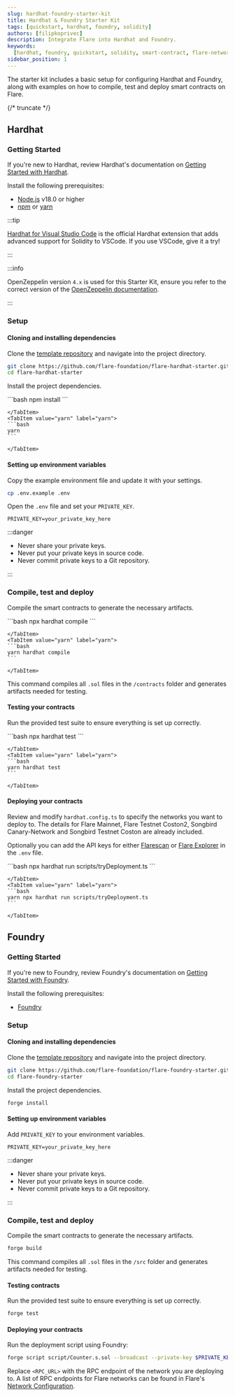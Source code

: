 ```yaml
---
slug: hardhat-foundry-starter-kit
title: Hardhat & Foundry Starter Kit
tags: [quickstart, hardhat, foundry, solidity]
authors: [filipkoprivec]
description: Integrate Flare into Hardhat and Foundry.
keywords:
  [hardhat, foundry, quickstart, solidity, smart-contract, flare-network]
sidebar_position: 1
---
```



The starter kit includes a basic setup for configuring Hardhat and Foundry, along with examples on how to compile, test and deploy smart contracts on Flare.

{/* truncate */}

## Hardhat

### Getting Started

If you're new to Hardhat, review Hardhat's documentation on [Getting Started with Hardhat](https://hardhat.org/hardhat-runner/docs/getting-started#overview).

Install the following prerequisites:

- [Node.js](https://nodejs.org/en) v18.0 or higher
- [npm](https://nodejs.org/en/learn/getting-started/an-introduction-to-the-npm-package-manager) or [yarn](https://yarnpkg.com)

:::tip

[Hardhat for Visual Studio Code](https://hardhat.org/hardhat-vscode) is the official Hardhat extension that adds advanced support for Solidity to VSCode. If you use VSCode, give it a try!

:::

:::info

OpenZeppelin version `4.x` is used for this Starter Kit, ensure you refer to the correct version of the [OpenZeppelin documentation](https://docs.openzeppelin.com/contracts/4.x/).

:::

### Setup

#### Cloning and installing dependencies

Clone the [template repository](https://github.com/flare-foundation/flare-hardhat-starter) and navigate into the project directory.

```bash
git clone https://github.com/flare-foundation/flare-hardhat-starter.git
cd flare-hardhat-starter
```

Install the project dependencies.

<Tabs groupId="jsmanager">
  <TabItem value="npm" label="npm" default>
   ```bash
   npm install
   ```

    </TabItem>
    <TabItem value="yarn" label="yarn">
    ```bash
    yarn
    ```

    </TabItem>

</Tabs>

#### Setting up environment variables

Copy the example environment file and update it with your settings.

```bash
cp .env.example .env
```

Open the `.env` file and set your `PRIVATE_KEY`.

```text
PRIVATE_KEY=your_private_key_here
```

:::danger

- Never share your private keys.
- Never put your private keys in source code.
- Never commit private keys to a Git repository.

:::

### Compile, test and deploy

Compile the smart contracts to generate the necessary artifacts.

<Tabs groupId="jsmanager">
    <TabItem value="npm" label="npm" default>
    ```bash
    npx hardhat compile
    ```

    </TabItem>
    <TabItem value="yarn" label="yarn">
    ```bash
    yarn hardhat compile
    ```

    </TabItem>

</Tabs>

This command compiles all `.sol` files in the `/contracts` folder and generates artifacts needed for testing.

#### Testing your contracts

Run the provided test suite to ensure everything is set up correctly.

<Tabs groupId="jsmanager">
    <TabItem value="npm" label="npm" default>
    ```bash
    npx hardhat test
    ```

    </TabItem>
    <TabItem value="yarn" label="yarn">
    ```bash
    yarn hardhat test
    ```

    </TabItem>

</Tabs>

#### Deploying your contracts

Review and modify `hardhat.config.ts` to specify the networks you want to deploy to. The details for Flare Mainnet, Flare Testnet Coston2, Songbird Canary-Network and Songbird Testnet Coston are already included.

Optionally you can add the API keys for either [Flarescan](https://flarescan.com) or [Flare Explorer](https://flarescan.com) in the `.env` file.

<Tabs groupId="jsmanager">
    <TabItem value="npm" label="npm" default>
    ```bash
    npx hardhat run scripts/tryDeployment.ts
    ```

    </TabItem>
    <TabItem value="yarn" label="yarn">
    ```bash
    yarn npx hardhat run scripts/tryDeployment.ts
    ```

    </TabItem>

</Tabs>

## Foundry

### Getting Started

If you're new to Foundry, review Foundry's documentation on [Getting Started with Foundry](https://book.getfoundry.sh).

Install the following prerequisites:

- [Foundry](https://book.getfoundry.sh/getting-started/installation.html)

### Setup

#### Cloning and installing dependencies

Clone the [template repository](https://github.com/flare-foundation/flare-foundry-starter) and navigate into the project directory.

```bash
git clone https://github.com/flare-foundation/flare-foundry-starter.git
cd flare-foundry-starter
```

Install the project dependencies.

```bash
forge install
```

#### Setting up environment variables

Add `PRIVATE_KEY` to your environment variables.

```text
PRIVATE_KEY=your_private_key_here
```

:::danger

- Never share your private keys.
- Never put your private keys in source code.
- Never commit private keys to a Git repository.

:::

### Compile, test and deploy

Compile the smart contracts to generate the necessary artifacts.

```bash
forge build
```

This command compiles all `.sol` files in the `/src` folder and generates artifacts needed for testing.

#### Testing contracts

Run the provided test suite to ensure everything is set up correctly.

```bash
forge test
```

#### Deploying your contracts

Run the deployment script using Foundry:

```bash
forge script script/Counter.s.sol --broadcast --private-key $PRIVATE_KEY --rpc-url <RPC_URL>
```

Replace `<RPC_URL>` with the RPC endpoint of the network you are deploying to. A list of RPC endpoints for Flare networks can be found in Flare's [Network Configuration](/network/overview#configuration).
